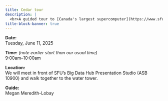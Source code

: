 ```yaml
---
title: Cedar tour
description: |
  <br>A guided tour to [Canada's largest supercomputer](https://www.sfu.ca/research/institutes-centres-facilities/other-facilities/supercomputer-cedar.html). You will see the racks of interconnected computers, learn about our various hardware, as well as the cooling and powering systems.
title-block-banner: true
---
```


:::{.topdef}

**Date:** \
Tuesday, June 11, 2025

**Time:** *(note earlier start than our usual time)* \
9:00am–10:00am

**Location:** \
We will meet in front of SFU's Big Data Hub Presentation Studio (ASB 10900) and walk together to the water tower.

**Guide:** \
Megan Meredith-Lobay

:::
